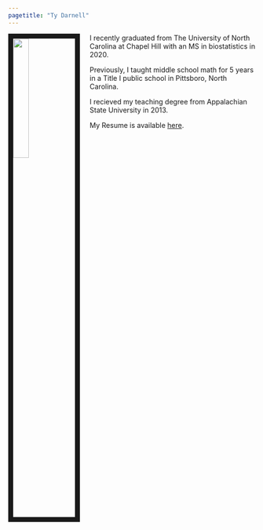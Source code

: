 ```yaml
---
pagetitle: "Ty Darnell"
---
```


<!-- Google Tag Manager -->
<script>(function(w,d,s,l,i){w[l]=w[l]||[];w[l].push({'gtm.start':
new Date().getTime(),event:'gtm.js'});var f=d.getElementsByTagName(s)[0],
j=d.createElement(s),dl=l!='dataLayer'?'&l='+l:'';j.async=true;j.src=
'https://www.googletagmanager.com/gtm.js?id='+i+dl;f.parentNode.insertBefore(j,f);
})(window,document,'script','dataLayer','GTM-PM7FG7Z');</script>
<!-- End Google Tag Manager -->

<link rel="stylesheet" href="styles.css" type="text/css">

<link rel="apple-touch-icon" type="image/png" sizes="60x60" href="apple-touch-icon-60x60.png">
<link rel="icon" type="image/png" sizes="16x16" href="favicon-16x16.png">
<link rel="icon" type="image/png" sizes="32x32" href="favicon-32x32.png">
<link rel="apple-touch-icon" type="image/png" sizes="180x180" href="apple-touch-icon.png">
<link rel="apple-touch-icon" type="image/png" sizes="120x120" href="apple-touch-icon-120x120.png">
<link rel="apple-touch-icon" type="image/png" sizes="76x76" href="apple-touch-icon-76x76.png">

<img src="images/ty.jpg" style="width:25%; border:10px solid; margin-right: 20px" align="left">

I recently graduated from The University of North Carolina at Chapel Hill with an MS in biostatistics in 2020.

Previously, I taught middle school math for 5 years in a Title I public school in Pittsboro, North Carolina. 

I recieved my teaching degree from Appalachian State University in 2013.

My Resume is available [here](files/TyDarnell-Resume.pdf).
